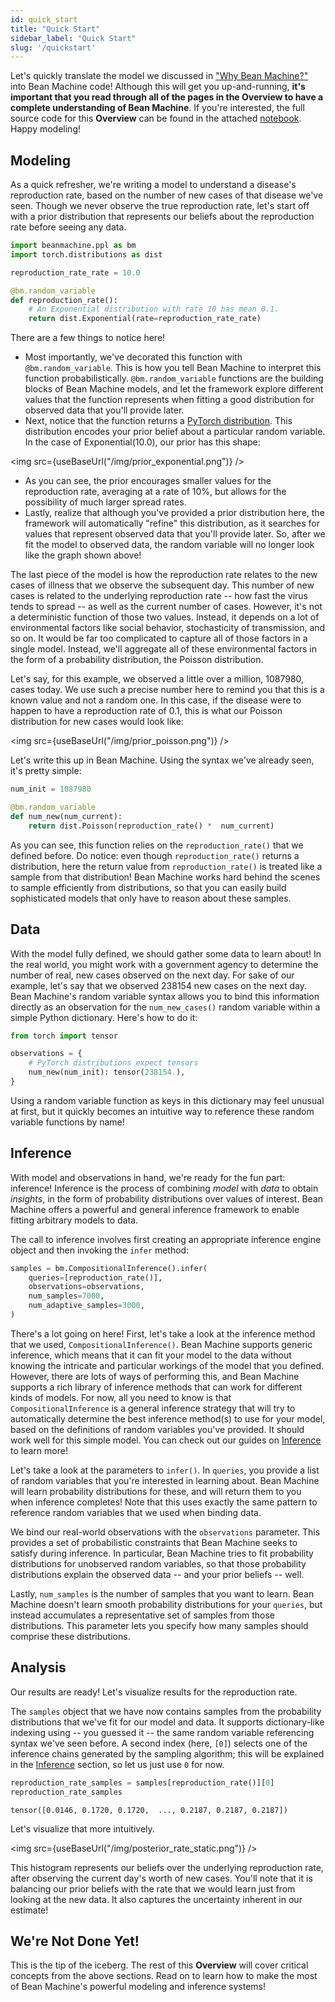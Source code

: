 ```yaml
---
id: quick_start
title: "Quick Start"
sidebar_label: "Quick Start"
slug: '/quickstart'
---
```


Let's quickly translate the model we discussed in ["Why Bean Machine?"](../why_bean_machine/why_bean_machine.mdx) into Bean Machine code! Although this will get you up-and-running, **it's important that you read through all of the pages in the Overview to have a complete understanding of Bean Machine**. If you're interested, the full source code for this **Overview** can be found in the attached [notebook](../overview.ipynb). Happy modeling!

## Modeling

As a quick refresher, we're writing a model to understand a disease's reproduction rate, based on the number of new cases of that disease we've seen. Though we never observe the true reproduction rate, let's start off with a prior distribution that represents our beliefs about the reproduction rate before seeing any data.

```py
import beanmachine.ppl as bm
import torch.distributions as dist

reproduction_rate_rate = 10.0

@bm.random_variable
def reproduction_rate():
    # An Exponential distribution with rate 10 has mean 0.1.
    return dist.Exponential(rate=reproduction_rate_rate)
```

There are a few things to notice here!

  * Most importantly, we've decorated this function with `@bm.random_variable`. This is how you tell Bean Machine to interpret this function probabilistically. `@bm.random_variable` functions are the building blocks of Bean Machine models, and let the framework explore different values that the function represents when fitting a good distribution for observed data that you'll provide later.
  * Next, notice that the function returns a [PyTorch distribution](https://pytorch.org/docs/stable/distributions.html?highlight=distribution#module-torch.distributions). This distribution encodes your prior belief about a particular random variable. In the case of $\text{Exponential}(10.0)$, our prior has this shape:

<img src={useBaseUrl("/img/prior_exponential.png")} />

  * As you can see, the prior encourages smaller values for the reproduction rate, averaging at a rate of 10%, but allows for the possibility of much larger spread rates.
  * Lastly, realize that although you've provided a prior distribution here, the framework will automatically "refine" this distribution, as it searches for values that represent observed data that you'll provide later. So, after we fit the model to observed data, the random variable will no longer look like the graph shown above!

The last piece of the model is how the reproduction rate relates to the new cases of illness that we observe the subsequent day. This number of new cases is related to the underlying reproduction rate -- how fast the virus tends to spread -- as well as the current number of cases. However, it's not a deterministic function of those two values. Instead, it depends on a lot of environmental factors like social behavior, stochasticity of transmission, and so on. It would be far too complicated to capture all of those factors in a single model. Instead, we'll aggregate all of these environmental factors in the form of a probability distribution, the $\text{Poisson}$ distribution.

Let's say, for this example, we observed a little over a million, 1087980, cases today. We use such a precise number here to remind you that this is a known value and not a random one. In this case, if the disease were to happen to have a reproduction rate of 0.1, this is what our $\text{Poisson}$ distribution for new cases would look like:

<img src={useBaseUrl("/img/prior_poisson.png")} />

Let's write this up in Bean Machine. Using the syntax we've already seen, it's pretty simple:

```py
num_init = 1087980

@bm.random_variable
def num_new(num_current):
    return dist.Poisson(reproduction_rate() *  num_current)
```

As you can see, this function relies on the `reproduction_rate()` that we defined before. Do notice: even though `reproduction_rate()` returns a distribution, here the return value from `reproduction_rate()` is treated like a sample from that distribution! Bean Machine works hard behind the scenes to sample efficiently from distributions, so that you can easily build sophisticated models that only have to reason about these samples.

## Data

With the model fully defined, we should gather some data to learn about! In the real world, you might work with a government agency to determine the number of real, new cases observed on the next day. For sake of our example, let's say that we observed 238154 new cases on the next day. Bean Machine's random variable syntax allows you to bind this information directly as an observation for the `num_new_cases()` random variable within a simple Python dictionary. Here's how to do it:

```py
from torch import tensor

observations = {
    # PyTorch distributions expect tensors
    num_new(num_init): tensor(238154.),
}
```

Using a random variable function as keys in this dictionary may feel unusual at first, but it quickly becomes an intuitive way to reference these random variable functions by name!

## Inference

With model and observations in hand, we're ready for the fun part: inference! Inference is the process of combining _model_ with _data_ to obtain _insights_, in the form of probability distributions over values of interest. Bean Machine offers a powerful and general inference framework to enable fitting arbitrary models to data.

The call to inference involves first creating an appropriate inference engine object and then invoking the `infer` method:

```py
samples = bm.CompositionalInference().infer(
    queries=[reproduction_rate()],
    observations=observations,
    num_samples=7000,
    num_adaptive_samples=3000,
)
```

There's a lot going on here! First, let's take a look at the inference method that we used, `CompositionalInference()`. Bean Machine supports generic inference, which means that it can fit your model to the data without knowing the intricate and particular workings of the model that you defined. However, there are lots of ways of performing this, and Bean Machine supports a rich library of inference methods that can work for different kinds of models. For now, all you need to know is that `CompositionalInference` is a general inference strategy that will try to automatically determine the best inference method(s) to use for your model, based on the definitions of random variables you've provided. It should work well for this simple model. You can check out our guides on [Inference](../inference/inference.md) to learn more!

Let's take a look at the parameters to `infer()`. In `queries`, you provide a list of random variables that you're interested in learning about. Bean Machine will learn probability distributions for these, and will return them to you when inference completes! Note that this uses exactly the same pattern to reference random variables that we used when binding data.

We bind our real-world observations with the `observations` parameter. This provides a set of probabilistic constraints that Bean Machine seeks to satisfy during inference. In particular, Bean Machine tries to fit probability distributions for unobserved random variables, so that those probability distributions explain the observed data -- and your prior beliefs -- well.

Lastly, `num_samples` is the number of samples that you want to learn. Bean Machine doesn't learn smooth probability distributions for your `queries`, but instead accumulates a representative set of samples from those distributions. This parameter lets you specify how many samples should comprise these distributions.

## Analysis

Our results are ready! Let's visualize results for the reproduction rate.

The `samples` object that we have now contains samples from the probability distributions that we've fit for our model and data. It supports dictionary-like indexing using -- you guessed it -- the same random variable referencing syntax we've seen before. A second index (here, `[0]`) selects one of the inference chains generated by the sampling algorithm; this will be explained in the [Inference](../inference/inference.md) section, so let us just use `0` for now.

```py
reproduction_rate_samples = samples[reproduction_rate()][0]
reproduction_rate_samples
```

```
tensor([0.0146, 0.1720, 0.1720,  ..., 0.2187, 0.2187, 0.2187])
```

Let's visualize that more intuitively.

<img src={useBaseUrl("/img/posterior_rate_static.png")} />

This histogram represents our beliefs over the underlying reproduction rate, after observing the current day's worth of new cases. You'll note that it is balancing our prior beliefs with the rate that we would learn just from looking at the new data. It also captures the uncertainty inherent in our estimate!

## We're Not Done Yet!

This is the tip of the iceberg. The rest of this **Overview** will cover critical concepts from the above sections. Read on to learn how to make the most of Bean Machine's powerful modeling and inference systems!
